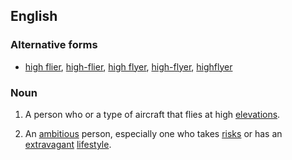 {{also|high-flier|high flier}}

==English==

===Alternative forms===
* [[high flier]], [[high-flier]], [[high flyer]], [[high-flyer]], [[highflyer]]

===Noun===
{{en-noun}}

# A person who or a type of aircraft that flies at high [[elevation]]s.
# {{lb|en|idiomatic}} An [[ambitious]] person, especially one who takes [[risk]]s or has an [[extravagant]] [[lifestyle]].
#: {{rfquotek|Jonathan Swift}}